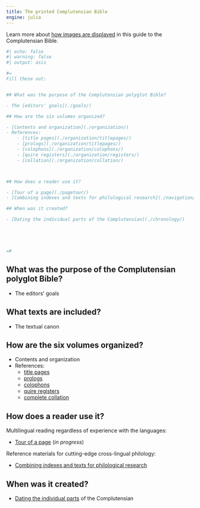 ```yaml
---
title: The printed Complutensian Bible
engine: julia
---
```



:::{.callout-tip title="Tip: see images in context"}
Learn more about [how images are displayed](./images/) in this guide to the Complutensian Bible.
:::
```julia
#| echo: false
#| warning: false
#| output: asis

#=
Fill these out:


## What was the purpose of the Complutensian polyglot Bible?

- The [editors' goals](./goals/)

## How are the six volumes organized?

- [Contents and organization](./organization/)
- References:
    - [title pages](./organization/titlepages/)
    - [prologs](./organization/titlepages/)
    - [colophons](./organization/colophons/)
    - [quire registers](./organization/registers/)
    - [collation](./organization/collation/)



## How does a reader use it?

- [Tour of a page](./pagetour/)
- [Combining indexes and texts for philological research](./navigation/)

## When was it created?

- [Dating the individual parts of the Complutensian](./chronology/)





=#
```

## What was the purpose of the Complutensian polyglot Bible?

- The editors' goals

## What texts are included?

- The textual canon

## How are the six volumes organized?

- Contents and organization
- References:
    - [title pages](./organization/titlepages/)
    - [prologs](./organization/prologs/)
    - [colophons](./organization/colophons/)
    - [quire registers](./organization/registers/)
    - [complete collation](./organization/collation/)



## How does a reader use it?

Multilingual reading regardless of experience with the languages:

- [Tour of a page](./pagetour/) (*in progress*)

Reference materials for cutting-edge cross-lingual philology:

- [Combining indexes and texts for philological research](./navigation/)

## When was it created?

- [Dating the individual parts](./chronology/) of the Complutensian









